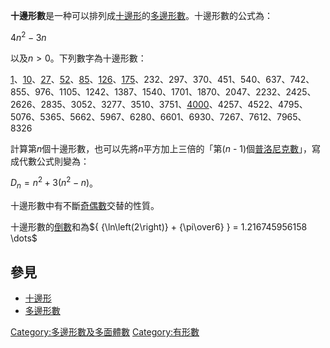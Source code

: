 {{unreferenced|time=2018-11-12T15:12:17+00:00}}
{{Expand|time=2013-02-14T04:37:05+00:00 }}
'''十邊形數'''是一种可以排列成[[十邊形|十邊形]]的[[多邊形數|多邊形數]]。十邊形數的公式為：

<math>4n^2 - 3n</math>

以及<math>n > 0</math>。下列數字為十邊形數：

[[1|1]]、[[10|10]]、[[27|27]]、[[52|52]]、[[85|85]]、[[126|126]]、[[175|175]]、232、297、370、451、540、637、742、855、976、1105、1242、1387、1540、1701、1870、2047、2232、2425、2626、2835、3052、3277、3510、3751、[[4000|4000]]、4257、4522、4795、5076、5365、5662、5967、6280、6601、6930、7267、7612、7965、8326 {{OEIS|id=A001107}}

計算第''n''個十邊形數，也可以先將''n''平方加上三倍的「第(''n'' - 1)個[[普洛尼克數|普洛尼克數]]」，寫成代數公式則變為：

<math>D_n = n^2 + 3(n^2 - n)</math>。

十邊形數中有不斷[[奇數和偶數|奇偶數]]交替的性質。

十邊形數的[[倒數|倒數]]和為<math>{ {\ln\left(2\right)} + {\pi\over6} } = 1.216745956158 \dots</math>

== 參見 == 
* [[十邊形|十邊形]]
* [[多邊形數|多邊形數]]
 
{{num-stub}}
{{有形數}}
[[Category:多邊形數及多面體數|Category:多邊形數及多面體數]]
[[Category:有形數|Category:有形數]]